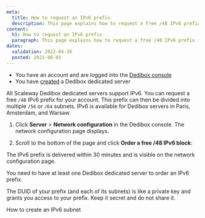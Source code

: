 ```yaml
---
meta:
  title: How to request an IPv6 prefix
  description: This page explains how to request a free /48 IPv6 prefix for Dedibox servers.
content:
  h1: How to request an IPv6 prefix
  paragraph: This page explains how to request a free /48 IPv6 prefix for Dedibox servers.
dates:
  validation: 2022-04-28
  posted: 2021-08-03
---
```


<Message type="requirement">

  - You have an account and are logged into the [Dedibox console](https://console.online.net)
  - You have [created](/dedibox/dedicated-servers/how-to/order-a-server) a Dedibox dedicated server

</Message>

All Scaleway Dedibox dedicated servers support IPv6. You can request a free `/48` IPv6 prefix for your account. This prefix can then be divided into multiple `/56` or `/64` subnets. IPv6 is available for Dedibox servers in Paris, Amsterdam, and Warsaw. 

1. Click **Server** > **Network configuration** in the Dedibox console. The network configuration page displays. 

2. Scroll to the bottom of the page and click **Order a free /48 IPv6 block**:

  <Lightbox src="scaleway_order_ipv6.webp" alt="" />

The IPv6 prefix is delivered within 30 minutes and is visible on the network configuration page. 

<Message type="note">

You need to have at least one Dedibox dedicated server to order an IPv6 prefix.

</Message>

<Message type="important">

The DUID of your prefix (and each of its subnets) is like a private key and grants you access to your prefix. Keep it secret and do not share it.

</Message>

<Navigation title="See Also">
  <NextButton to="/dedibox-network/ipv6/how-to/create-subnet">How to create an IPv6 subnet</NextButton>
</Navigation>
